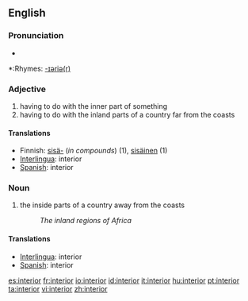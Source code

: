 ==English==

===Pronunciation===
*{{audio|en-us-interior.ogg|Audio (US)}}

*:Rhymes: [[Rhymes:English:-ɪəriə(r)|-ɪəriə(r)]]

===Adjective===
# having to do with the inner part of something
# having to do with the inland parts of a country far from the coasts

====Translations====
*Finnish: [[sisä-]] (''in compounds'') (1), [[sisäinen]] (1)
*[[Interlingua]]: interior
*[[Spanish]]: interior

===Noun===
# the inside parts of a country away from the coasts
#:''The inland regions of Africa''

====Translations====
*[[Interlingua]]: interior
*[[Spanish]]: interior

[[es:interior]]
[[fr:interior]]
[[io:interior]]
[[id:interior]]
[[it:interior]]
[[hu:interior]]
[[pt:interior]]
[[ta:interior]]
[[vi:interior]]
[[zh:interior]]